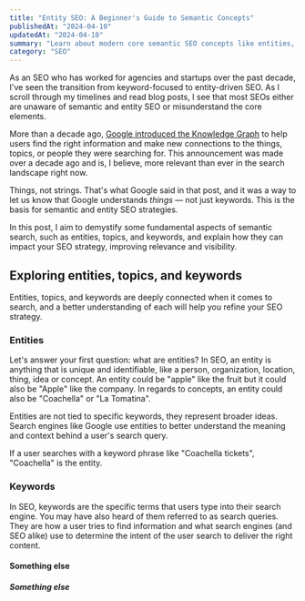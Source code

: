 ```yaml
---
title: "Entity SEO: A Beginner's Guide to Semantic Concepts"
publishedAt: "2024-04-10"
updatedAt: "2024-04-10"
summary: "Learn about modern core semantic SEO concepts like entities, topics, and keywords and how they relate to one another to improve relevance and visibility."
category: "SEO"
---
```


As an SEO who has worked for agencies and startups over the past decade, I've seen the transition from keyword-focused to entity-driven SEO. As I scroll through my timelines and read blog posts, I see that most SEOs either are unaware of semantic and entity SEO or misunderstand the core elements.

More than a decade ago, [Google introduced the Knowledge Graph](https://blog.google/products/search/introducing-knowledge-graph-things-not/) to help users find the right information and make new connections to the things, topics, or people they were searching for. This announcement was made over a decade ago and is, I believe, more relevant than ever in the search landscape right now.

Things, not strings. That's what Google said in that post, and it was a way to let us know that Google understands _things_ &mdash; not just keywords. This is the basis for semantic and entity SEO strategies.

In this post, I aim to demystify some fundamental aspects of semantic search, such as entities, topics, and keywords, and explain how they can impact your SEO strategy, improving relevance and visibility.

## Exploring entities, topics, and keywords

Entities, topics, and keywords are deeply connected when it comes to search, and a better understanding of each will help you refine your SEO strategy.

### Entities

Let's answer your first question: what are entities? In SEO, an entity is anything that is unique and identifiable, like a person, organization, location, thing, idea or concept. An entity could be "apple" like the fruit but it could also be "Apple" like the company. In regards to concepts, an entity could also be "Coachella" or "La Tomatina".

Entities are not tied to specific keywords, they represent broader ideas. Search engines like Google use entities to better understand the meaning and context behind a user's search query.

If a user searches with a keyword phrase like "Coachella tickets", "Coachella" is the entity.

### Keywords

In SEO, keywords are the specific terms that users type into their search engine. You may have also heard of them referred to as search queries. They are how a user tries to find information and what search engines (and SEO alike) use to determine the intent of the user search to deliver the right content.

#### Something else

##### Something else
